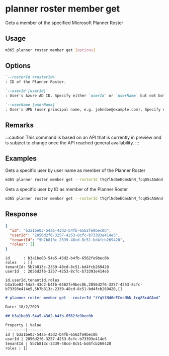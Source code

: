 
# planner roster member get

Gets a member of the specified Microsoft Planner Roster

## Usage

```sh
m365 planner roster member get [options]
```

## Options

```md defintion-list
`--rosterId <rosterId>`
: ID of the Planner Roster.

`--userId [userId]`
: User's Azure AD ID. Specify either `userId` or `userName` but not both.

`--userName [userName]`
: User's UPN (user principal name, e.g. johndoe@example.com). Specify either `userId` or `userName` but not both.
```

<Global />

## Remarks

:::caution
This command is based on an API that is currently in preview and is subject to change once the API reached general availability.
:::

## Examples

Gets a specific user by user name as member of the Planner Roster

```sh
m365 planner roster member get --rosterId tYqYlNd6eECmsNhN_fcq85cAGAnd --userName john.doe@contoso.com
```

Gets a specific user by ID as member of the Planner Roster

```sh
m365 planner roster member get --rosterId tYqYlNd6eECmsNhN_fcq85cAGAnd --userId d049a857-f1c3-4fb3-a629-d8cfb3bd7275
```

## Response

<Tabs>
  <TabItem value="json" label="JSON">

  ```json
  {
    "id": "b3a1be03-54a5-43d2-b4fb-6562fe9bec0b",
    "userId": "2056d2f6-3257-4253-8cfc-b73393e414e5",
    "tenantId": "5b7b813c-2339-48cd-8c51-bd4fcb269420",
    "roles": []
  }
  ```

  </TabItem>
  <TabItem value="text" label="Text">

  ```text
  id      : b3a1be03-54a5-43d2-b4fb-6562fe9bec0b
  roles   : []
  tenantId: 5b7b813c-2339-48cd-8c51-bd4fcb269420
  userId  : 2056d2f6-3257-4253-8cfc-b73393e414e5
  ```

  </TabItem>
  <TabItem value="csv" label="CSV">

  ```csv
  id,userId,tenantId,roles
  b3a1be03-54a5-43d2-b4fb-6562fe9bec0b,2056d2f6-3257-4253-8cfc-b73393e414e5,5b7b813c-2339-48cd-8c51-bd4fcb269420,[]
  ```

  </TabItem>
  <TabItem value="md" label="Markdown">

  ```md
  # planner roster member get --rosterId "tYqYlNd6eECmsNhN_fcq85cAGAnd" --userId "2056d2f6-3257-4253-8cfc-b73393e414e5"

  Date: 18/2/2023

  ## b3a1be03-54a5-43d2-b4fb-6562fe9bec0b

  Property | Value
  ---------|-------
  id | b3a1be03-54a5-43d2-b4fb-6562fe9bec0b
  userId | 2056d2f6-3257-4253-8cfc-b73393e414e5
  tenantId | 5b7b813c-2339-48cd-8c51-bd4fcb269420
  roles | []
  ```

  </TabItem>
</Tabs>
